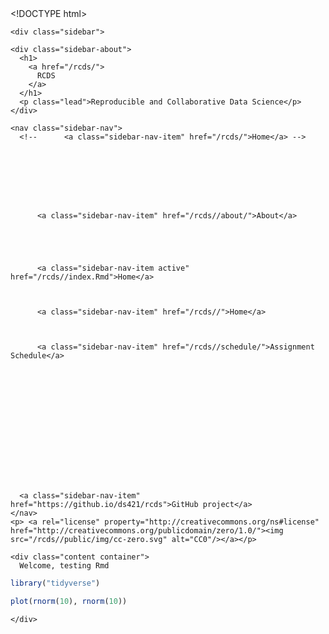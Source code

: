 <!DOCTYPE html>
<html lang="en-us">

  <head>
  <link href="http://gmpg.org/xfn/11" rel="profile">
  <meta http-equiv="X-UA-Compatible" content="IE=edge">
  <meta http-equiv="content-type" content="text/html; charset=utf-8">

  <!-- Enable responsiveness on mobile devices-->
  <meta name="viewport" content="width=device-width, initial-scale=1.0, maximum-scale=1">

  <title>
    
      RCDS &middot; Environment and Society: Data Sciences for the 21st Century
    
  </title>

  <!-- CSS -->
  <link rel="stylesheet" href="/rcds//public/css/poole.css">
  <link rel="stylesheet" href="/rcds//public/css/syntax.css">
  <link rel="stylesheet" href="/rcds//public/css/hyde.css">
  <link rel="stylesheet" href="http://fonts.googleapis.com/css?family=PT+Sans:400,400italic,700|Abril+Fatface">
  <link rel="stylesheet" href="//maxcdn.bootstrapcdn.com/font-awesome/4.7.0/css/font-awesome.min.css">
  <!-- Icons -->
  <link rel="apple-touch-icon-precomposed" sizes="144x144" href="/rcds//public/apple-touch-icon-144-precomposed.png">
                                 <link rel="shortcut icon" href="/rcds//public/favicon.ico">

  <!-- RSS -->
  <link rel="alternate" type="application/rss+xml" title="RSS" href="/atom.xml">
</head>


  <body class="theme-base-berkeley">

    <div class="sidebar">
  <div class="container sidebar-sticky">
    <div class="sidebar-about">
      <h1>
        <a href="/rcds/">
          RCDS
        </a>
      </h1>
      <p class="lead">Reproducible and Collaborative Data Science</p>
    </div>

    <nav class="sidebar-nav">
      <!--      <a class="sidebar-nav-item" href="/rcds/">Home</a> -->

      

      
      
        
      
        
          <a class="sidebar-nav-item" href="/rcds//about/">About</a>
        
      
        
      
        
          <a class="sidebar-nav-item active" href="/rcds//index.Rmd">Home</a>
        
      
        
          <a class="sidebar-nav-item" href="/rcds//">Home</a>
        
      
        
          <a class="sidebar-nav-item" href="/rcds//schedule/">Assignment Schedule</a>
        
      
        
      
        
      
        
      
        
      
        
      
        
      

      <a class="sidebar-nav-item" href="https://github.io/ds421/rcds">GitHub project</a>
    </nav>
    <p> <a rel="license" property="http://creativecommons.org/ns#license" href="http://creativecommons.org/publicdomain/zero/1.0/"><img src="/rcds//public/img/cc-zero.svg" alt="CC0"/></a></p>
  </div>
</div>


    <div class="content container">
      Welcome, testing Rmd


```r
library("tidyverse")
```

```r
plot(rnorm(10), rnorm(10))
```


    </div>

  </body>
</html>
